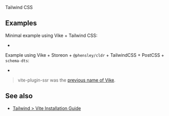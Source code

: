 
<CommunityNote url="https://tailwindcss.com" />

<UseScaffolder>Tailwind CSS</UseScaffolder>

## Examples

Minimal example using Vike + Tailwind CSS:
 - <Example timestamp="2022.08" repo="brillout/vite-plugin-ssr_tailwind-css" />

Example using Vike + Storeon + `@phensley/cldr` + TailwindCSS + PostCSS + `schema-dts`:
 - <Example timestamp="2021.10" repo="mate-h/vite-ssr-web" />

> vite-plugin-ssr was the [previous name of Vike](https://vite-plugin-ssr.com/vike).

## See also

 - [Tailwind > Vite Installation Guide](https://tailwindcss.com/docs/guides/vite)
